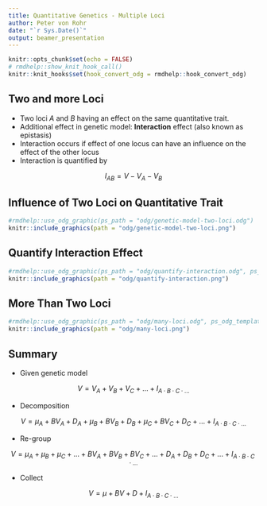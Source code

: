 ```yaml
---
title: Quantitative Genetics - Multiple Loci
author: Peter von Rohr
date: "`r Sys.Date()`"
output: beamer_presentation
---
```


```r
knitr::opts_chunk$set(echo = FALSE)
# rmdhelp::show_knit_hook_call()
knitr::knit_hooks$set(hook_convert_odg = rmdhelp::hook_convert_odg)
```

## Two and more Loci

* Two loci $A$ and $B$ having an effect on the same quantitative trait.
* Additional effect in genetic model: __Interaction__ effect (also known as epistasis)
* Interaction occurs if effect of one locus can have an influence on the effect of the other locus
* Interaction is quantified by 

$$I_{AB} = V - V_A - V_B$$


## Influence of Two Loci on Quantitative Trait

```r
#rmdhelp::use_odg_graphic(ps_path = "odg/genetic-model-two-loci.odg")
knitr::include_graphics(path = "odg/genetic-model-two-loci.png")
```


## Quantify Interaction Effect

```r
#rmdhelp::use_odg_graphic(ps_path = "odg/quantify-interaction.odg", ps_odg_template = "odg_draw_a4_landscape")
knitr::include_graphics(path = "odg/quantify-interaction.png")
```
 
 
## More Than Two Loci

```r
#rmdhelp::use_odg_graphic(ps_path = "odg/many-loci.odg", ps_odg_template = "odg_draw_a4_landscape")
knitr::include_graphics(path = "odg/many-loci.png")
```
 
 
## Summary

* Given genetic model

$$V = V_A + V_B + V_C + ... + I_{A \cdot B \cdot C \cdot ...}$$

* Decomposition

$$V = \mu_A + BV_A + D_A + \mu_B + BV_B + D_B + \mu_C + BV_C + D_C + ... + I_{A \cdot B \cdot C \cdot ...}$$

* Re-group

$$V = \mu_A + \mu_B + \mu_C + ...+ BV_A + BV_B + BV_C + ... + D_A + D_B + D_C + ... + I_{A \cdot B \cdot C \cdot ...}$$

* Collect

$$V = \mu + BV + D + I_{A \cdot B \cdot C \cdot ...}$$